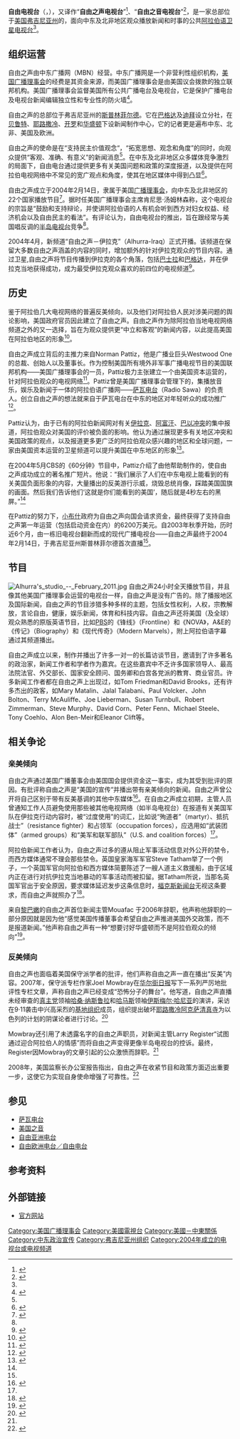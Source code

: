 {{not|自由电台|自由之声电台|自由之声电台 (短波广播)}}
{{電視網資訊
| 電視網名稱     = 自由电视台<br/>Alhurra<br/>{{lang|ar|الحرة}}
| 電視網商標檔案 = Al Hurra logo.png
| 電視網商標尺寸 = 200px
| 電視網商標名稱 = 
| 類型           = 政治宣传
| 品牌           = 
| 開播日期       = 2004年2月14日
| 國家           = {{USA}}
| 可收視地區     = 中东及北非
| 創立日期       = 
| 創立者         = 
| 口號           = 
| 格言           = 
| 收視率         = 
| 收視率調查時間 = 
| 收視率資料來源 = 
| 市場占有率     = 
| 擁有者         = 中东广播网
| 持股者         = 
| 關鍵人物       = 
| 旗下類比頻道   = 
| 旗下數位頻道   = 
| 官方網站       = http://www.alhurra.com/
| 備註           = 
}}
'''自由电视台'''（{{lang-en|Alhurra}}，{{lang-ar|الحرة}}），又译作“'''自由之声电视台'''”<ref name="cd">{{cite web|url=http://www.chinadaily.com.cn/gb/doc/2005-02/28/content_420147.htm|title=美国欲将阿拉伯语电视台推向欧洲，今秋有望开播|author=王建芬|agency=中国日报网|publisher=|accessdate=2016-10-04|date=2005-02-28|archiveurl=https://web.archive.org/web/20161004120055/http://www.chinadaily.com.cn/gb/doc/2005-02/28/content_420147.htm|archivedate=2016-10-04|deadurl=yes}}</ref>、“'''自由之音电视台'''”<ref name="dzw">{{cite web|url=http://qnjz.dzwww.com/xwgc/201011/t20101124_5995755.htm|title=战略传播中媒体的尴尬角色|author=毕研韬|agency=青年记者|publisher=大众网|accessdate=2016-10-04|date=2010-11-24|archiveurl=https://web.archive.org/web/20161004115601/http://qnjz.dzwww.com/xwgc/201011/t20101124_5995755.htm|archivedate=2016-10-04|deadurl=yes}}</ref>，是一家总部位于[[美国|美国]][[弗吉尼亚州|弗吉尼亚州]]的，面向中东及北非地区观众播放新闻和时事的公共[[阿拉伯语|阿拉伯语]][[卫星电视|卫星电视台]]<ref name="cd"/>。

== 组织运营 ==
自由之声由中东广播网（MBN）经营。中东广播网是一个非营利性组织机构，[[美国广播理事会|美国广播理事会]]的经费是其资金来源，而美国广播理事会是由美国议会拨款的独立联邦机构。美国广播理事会监督美国所有公共广播电台及电视台，它是保护广播电台及电视台新闻编辑独立性和专业性的防火墙<ref>{{Cite web|url=https://www.bbg.gov/who-we-are/|title=BBG|accessdate=2016-12-20|work=BBG|language=en-US}}</ref>。

自由之声的总部位于弗吉尼亚州的[[斯普林菲尔德|斯普林菲尔德]]。它在[[巴格达|巴格达]]及[[迪拜|迪拜]]设立分社，在[[贝鲁特|贝鲁特]]、[[耶路撒冷|耶路撒冷]]、[[开罗|开罗]]和[[华盛顿哥伦比亚特区|华盛顿]]下设新闻制作中心，它的记者更是遍布中东、北非、美国及欧洲。

自由之声的使命是在“支持民主价值观念“，“拓宽思想、观念和角度”的同时，向观众提供“客观、准确、有意义”的新闻消息<ref name=":0" />。在中东及北非地区众多媒体竞争激烈的局面下，自由电台通过提供更多有关美国问题和政策的深度报道，以及提供在阿拉伯电视网络中不常见的宽广观点和角度，使其在地区媒体中得到凸显<ref name=":0">{{Cite web|url=https://www.bbg.gov/wp-content/media/2016/06/annual-report__2007.pdf|title=2007 Annual Report|accessdate=2016-12-18|author=|date=|publisher=}}</ref>。

自由之声成立于2004年2月14日，隶属于美国[[广播理事会|广播理事会]]，向中东及北非地区的22个国家播放节目<ref>{{Cite web|url=https://www.bbg.gov/networks/mbn/|title=BBG|accessdate=2016-12-18|work=BBG|language=en-US}}</ref>。据时任美国广播理事会主席肯尼思·汤姆林森称，这个电视台的宗旨是“鼓励和支持辩论，并使讲阿拉伯语的人有机会听到西方对妇女权益、经济机会以及自由民主的看法”。有评论认为，自由电视台的推出，旨在跟经常与美国唱反调的[[半岛电视台|半岛电视台]]竞争<ref name="cd" />。 

2004年4月，新频道“自由之声－伊拉克”（Alhurra-Iraq）正式开播。该频道在保留大多数自由之声涵盖的内容的同时，增加额外的针对伊拉克观众的节目内容。通过卫星,自由之声将节目传播到伊拉克的各个角落，包括[[巴士拉|巴士拉]]和[[巴格达|巴格达]]，并在伊拉克当地获得成功，成为最受伊拉克观众喜欢的前四位的电视频道<ref>{{Cite web|url=http://sites.maxwell.syr.edu/luce/snow.html|title=Case Studies - Religion, Media and International Affairs, SU|accessdate=2016-12-18|work=sites.maxwell.syr.edu|deadurl=yes|archiveurl=https://web.archive.org/web/20160914200601/http://sites.maxwell.syr.edu/luce/snow.html|archivedate=2016-09-14}}</ref>。

== 历史 ==
鉴于阿拉伯几大电视网络的普遍反美倾向，以及他们对阿拉伯人民对涉美问题的舆论影响，美国政府官员因此建立了自由之声。自由之声作为除阿拉伯当地电视网络频道之外的又一选择，旨在为观众提供更“中立和客观”的新闻内容，以此提高美国在阿拉伯地区的形象<ref name=":1">{{Cite news|url=http://www.cbsnews.com/news/the-image-war/|title=The Image War|accessdate=2016-12-20}}</ref>。

自由之声成立背后的主推力来自Norman Pattiz，他是广播业巨头Westwood One的总裁、创始人以及董事长。作为控制美国所有境外非军事广播电视节目的美国联邦机构——美国广播理事会的一员，Pattiz极力主张建立一个由美国资本运营的，针对阿拉伯观众的电视网络<ref>{{Cite web|url=http://people.forbes.com/profile/norman-j-pattiz/86314|title=Norman J. Pattiz Profile - Forbes.com|accessdate=2016-12-20|date=2011-07-20|deadurl=yes|archiveurl=https://web.archive.org/web/20110720223228/http://people.forbes.com/profile/norman-j-pattiz/86314|archivedate=2011-07-20}}</ref>。Pattiz曾是美国广播理事会管理下的，集播放音乐，娱乐及新闻于一体的阿拉伯语广播网——[[萨瓦电台|萨瓦电台]]（Radio Sawa）的负责人。创立自由之声的想法就来自于萨瓦电台在中东的地区对年轻听众的成功推广<ref>{{Cite web|url=https://www.gpo.gov/fdsys/pkg/CHRG-108shrg95841/pdf/CHRG-108shrg95841.pdf|title=THE BROADCASTING BOARD OF GOVERNORS: FINDING THE RIGHT MEDIA FOR THE MESSAGE IN THE MIDDLE EAST|accessdate=2016-12-19|author=|date=|publisher=}}</ref>。

Pattiz认为，由于已有的阿拉伯新闻网对有关[[伊拉克|伊拉克]]、[[阿富汗|阿富汗]]、[[巴以冲突|巴以冲突]]的集中报道，阿拉伯观众对美国的评价被负面的影响。他认为通过展现更多有关地区冲突和美国政策的观点，以及报道更多更广泛的阿拉伯观众感兴趣的地区和全球问题，一家由美国资本运营的卫星频道可以提升美国在中东地区的形象<ref name=":2">{{Cite web|url=http://www.npr.org/programs/atc/transcripts/2004/feb/040207.alhurra.html|title=Profile: New Arabic Language Network The Bush Administration is Launching Called ALHurra|accessdate=2016-12-20|work=www.npr.org}}</ref>。

在2004年5月CBS的《60分钟》节目中，Pattiz介绍了由他帮助制作的，使自由之声成功成立的著名推广短片。他说：“我们展示了人们在中东电视上能看到的有关美国负面形象的内容，大量播出的反美游行示威，烧毁总统肖像，踩踏美国国旗的画面。然后我们告诉他们‘这就是你们能看到的美国’，随后就是4秒左右的黑屏。”<ref name=":1" />

在Pattiz的努力下，[[小布什|小布什]]政府为自由之声向国会请求资金，最终获得了支持自由之声第一年运营（包括启动资金在内）的6200万美元。自2003年秋季开始，历时近6个月，由一栋旧电视台翻新而成的现代广播电视台——自由之声最终于2004年2月14日，于弗吉尼亚州斯普林菲尔德首次直播<ref name=":1" />。

== 节目 ==
[[File:Alhurra's_studio_--_February_2011.jpg|thumb]]
自由之声24小时全天播放节目，并且像其他美国广播理事会运营的电视台一样，自由之声是没有广告的。除了播报地区及国际新闻，自由之声的节目涉猎多种多样的主题，包括女性权利，人权，宗教解放，言论自由，健康，娱乐新闻，体育和科技内容。自由之声还将美国（及全球）观众熟悉的原版英语节目，比如[[PBS|PBS]]的《锋线》（Frontline）和《NOVA》，A&E的《传记》（Biography）和《现代传奇》（Modern Marvels），附上阿拉伯语字幕通过其频道播出。 

自由之声成立以来，制作并播出了许多一对一的长篇访谈节目，邀请到了许多著名的政治家，新闻工作者和学者作为嘉宾。在这些嘉宾中不乏许多国家领导人、最高法院法官、外交部长、国家安全顾问、国务卿和白宫各党派的教育、商业官员。许多新闻工作者都在自由之声上出现过，如Tom Friedman和David Brooks，还有许多杰出的政客，如Mary Matalin、Jalal Talabani、Paul Volcker、John Bolton、Terry McAuliffe、Joe Lieberman、Susan Turnbull、Robert Zimmerman、Steve Murphy、David Corn、Peter Fenn、Michael Steele、Tony Coehlo、Alon Ben-Meir和Eleanor Clift等。

== 相关争论 ==
=== 亲美倾向 ===
自由之声通过美国广播董事会由美国国会提供资金这一事实，成为其受到批评的原因。有批评称自由之声是“美国的宣传“并播出带有亲美倾向的新闻。自由之声曾公开将自己区别于带有反美基调的其他中东媒体<ref>{{Cite news|url=http://articles.latimes.com/2006/feb/13/opinion/oe-lieven13|title=The limits of propaganda|last=Lieven|first=Anatol|date=2006-02-13|last2=Chambers|first2=David|newspaper=Los Angeles Times|accessdate=2016-12-20|language=en-US|issn=0458-3035}}</ref>。在自由之声成立初期，主管人员曾通知工作人员避免使用那些被其他电视网络（如半岛电视台）在报道有关美国军队在伊拉克行动内容时，被“过度使用”的词汇，比如说“殉道者”（martyr）、抵抗战士”（resistance fighter）和占领军（occupation forces），应选用如“武装团体”（armed groups）和“美军和联军部队”（U.S. and coalition forces）<ref name=":2" />。

阿拉伯新闻工作者认为，自由之声过多的遵从阻止军事活动信息对外公开的禁令，而西方媒体通常不理会那些禁令。英国皇家海军军官Steve Tatham举了一个例子，一个英国军官向阿拉伯和西方媒体简要陈述了一艘人道主义救援船，由于区域内正在进行对抗伊拉克当地暴动的军事活动而被扣留。据Tatham所说，当那名英国军官出于安全原因，要求媒体延迟发步这条信息时，[[福克斯新闻台|福克斯新闻台]]无视这条要求，而自由之声就照办了<ref>{{Cite book|title=Arab Television Today|last=Sakr|first=Naomi|publisher=IB Tauris|year=2007|isbn=|location=|pages=}}</ref>。

来自[[黎巴嫩|黎巴嫩]]的自由之声首位新闻主管Mouafac 于2006年辞职，他声称他辞职的一部分原因就是因为他“感觉美国传播董事会希望自由之声推进美国外交政策，而不是报道新闻。”他声称自由之声有一种“想要讨好华盛顿而不是阿拉伯观众的倾向”<ref name=":3">{{Cite news|url=http://www.washingtonpost.com/wp-dyn/content/article/2008/06/22/AR2008062201228_2.html?sid=ST2008062302295/|title=U.S. Network Falters in Mideast Mission|date=2008-06-23|newspaper=The Washington Post|accessdate=2016-12-20|language=en-US|issn=0190-8286}}</ref>。

=== 反美倾向 ===
自由之声也面临着美国保守派学者的批评，他们声称自由之声一直在播出“反美”内容。2007年，保守派专栏作家Joel Mowbray在[[华尔街日报|华尔街日报]]写下一系列严厉地批评性专栏文章，声称自由之声已经变成“恐怖分子的舞台”。他写道，自由之声直播未经审查的[[真主党|真主党]]领袖[[哈桑·纳斯鲁拉|哈桑·纳斯鲁拉]]和[[哈马斯|哈马斯]]领袖[[伊斯梅尔·哈尼亚|伊斯梅尔·哈尼亚]]的演讲，采访在9·11袭击中兴高采烈的[[基地组织|基地组织]]成员，组织提出破坏[[耶路撒冷|耶路撒冷]][[阿克萨清真寺|阿克萨清真寺]]为以色列的计划的阴谋论者进行讨论。<ref>{{Cite web|url=http://www.opinionjournal.com/editorial/feature.html?id=110009801|title=OpinionJournal - Featured Article|accessdate=2016-12-20|date=2007-03-23|deadurl=yes|archiveurl=https://web.archive.org/web/20070323081540/http://www.opinionjournal.com/editorial/feature.html?id=110009801|archivedate=2007-03-23}}</ref>

Mowbray还引用了未透露名字的自由之声职员，对新闻主管Larry Register“试图通过迎合阿拉伯人的情感”而将自由之声变得更像半岛电视台的控诉。最终，Register因Mowbray的文章引起的公众激愤而辞职。<ref name=":3" />

2008年，美国监察长办公室报告指出，自由之声在收紧节目和政策方面迈出重要一步，这使它为实现自身使命增强了可靠性。<ref>{{Cite web|url=http://oig.state.gov/documents/organization/106057.pdf|title=Report of Inspection－Alhurra’s Programming Policies and Procedures|accessdate=2016-12-19|author=|date=|publisher=|deadurl=yes|archiveurl=https://web.archive.org/web/20110706024238/http://oig.state.gov/documents/organization/106057.pdf|archivedate=2011-07-06}}</ref>

==参见==
*[[萨瓦电台|萨瓦电台]]
*[[美国之音|美国之音]]
*[[自由亚洲电台|自由亚洲电台]]
*[[自由欧洲电台／自由电台|自由欧洲电台／自由电台]]

==参考资料==
{{reflist|2}}

==外部链接==
*[http://www.alhurra.com/ 官方网站]{{ar}}

{{廣播理事會}}
[[Category:美国广播理事会|Category:美国广播理事会]]
[[Category:美國電視台|Category:美國電視台]]
[[Category:美國－中東關係|Category:美國－中東關係]]
[[Category:中东政治宣传|Category:中东政治宣传]]
[[Category:弗吉尼亚州组织|Category:弗吉尼亚州组织]]
[[Category:2004年成立的电视台或电视频道|Category:2004年成立的电视台或电视频道]]